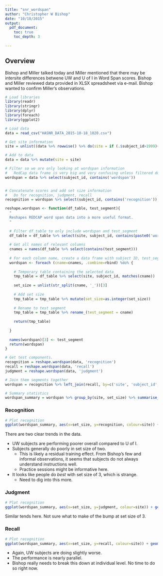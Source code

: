 ```yaml
---
title: "snr_wordspan"
author: "Christopher W Bishop"
date: "10/18/2015"
output: 
  pdf_document:
    toc: true
    toc_depth: 3
  
---
```


## Overview

Bishop and Miller talked today and Miller mentioned that there may be intersite differences betwene UW and U of I in Word Span scores. Bishop and Miller reviewed data provided in XLSX spreadsheet via e-mail. Bishop wanted to confirm Miller's observations.

```r
# Load libraries
library(readr)
library(stringr)
library(dplyr)
library(foreach)
library(ggplot2)

# Load data
data = read_csv("HASNR_DATA_2015-10-18_1020.csv")

# Get site information
site = unlist((data %>% rowwise() %>% do(site = if (.$subject_id>1999){return('U of I')} else{'UW'}))$site)

# Add to data
data = data %>% mutate(site = site)

# Filter so we are only looking at wordspan information
#   RedCap data frame is very big and very confusing unless filtered down
wordspan = data %>% select(subject_id, contains('wordspan'))


# Concatenate scores and add set size information
#   Do for recognition, judgment, recall
recognition = wordspan %>% select(subject_id, contains('recognition'))

reshape.wordspan <- function(df_table, test_segment){
  "
  Reshapes REDCAP word span data into a more useful format.
  "
  
  # Filter df_table to only include wordspan and test_segment
  df_table = df_table %>% select(site, subject_id, contains(paste0('wordspan_', test_segment)))
  
  # Get all names of relevant columns
  cnames = names(df_table %>% select(contains(test_segment)))
  
  # For each column name, create a data frame with subject ID, test_segment, and set size
  wordspan <- foreach (cname=cnames, .combine=rbind) %do% {
    
    # Temporary table containing the selected data
    tmp_table = df_table %>% select(site, subject_id, matches(cname))
    
    set_size = unlist(str_split(cname, '_'))[3]
    
    # Add set size
    tmp_table = tmp_table %>% mutate(set_size=as.integer(set_size))
    
    # Rename to test segment
    tmp_table = tmp_table %>% rename_(test_segment = cname)
    
    return(tmp_table)
    
  }
  
  names(wordspan)[3] <- test_segment
  return(wordspan)
}

# Get test components.
recognition = reshape.wordspan(data, 'recognition')
recall = reshape.wordspan(data, 'recall')
judgment = reshape.wordspan(data, 'judgment')

# Join them segments together
wordspan = recognition %>% left_join(recall, by=c('site', 'subject_id', 'set_size')) %>% left_join(judgment, by=c('site', 'subject_id', 'set_size'))

# Summary statistics
wordspan_summary = wordspan %>% group_by(site, set_size) %>% summarise_each(funs(mean(., na.rm=TRUE)))
```

### Recognition

```r
# Plot recognition
ggplot(wordspan_summary, aes(x=set_size, y=recognition, colour=site)) + geom_point(size=5) + geom_line(size=3) + scale_colour_brewer(palette='Set1') + xlab('Set Size') + ylab('Percent') + ylim(0, 100)
```

There are two clear trends in the data.

- UW subjects are performing poorer overall compared to U of I.
- Subjects generally do poorly in set size of two.
    - This is likely a residual training effect. From Bishop's few and informal observations, it seems that subjects do not always understand instructions well.
    - Practice sessions might be informative here.
- It looks like people do *best* with set size of 3, which is strange.
    - Need to dig into this more.

### Judgment

```r
# Plot recognition
ggplot(wordspan_summary, aes(x=set_size, y=judgment, colour=site)) + geom_point(size=5) + geom_line(size=3) + scale_colour_brewer(palette='Set1') + xlab('Set Size') + ylab('Percent') + ylim(0, 100)
```

Similar tends here. Not sure what to make of the bump at set size of 3.

### Recall
```r
# Plot recognition
ggplot(wordspan_summary, aes(x=set_size, y=recall, colour=site)) + geom_point(size=5) + geom_line(size=3) + scale_colour_brewer(palette='Set1') + xlab('Set Size') + ylab('Percent') + ylim(0, 100)
```

- Again, UW subjects are doing slightly worse.
- The performance is nearly parallel.
- Bishop really needs to break this down at individual level. No time to do so right now.

